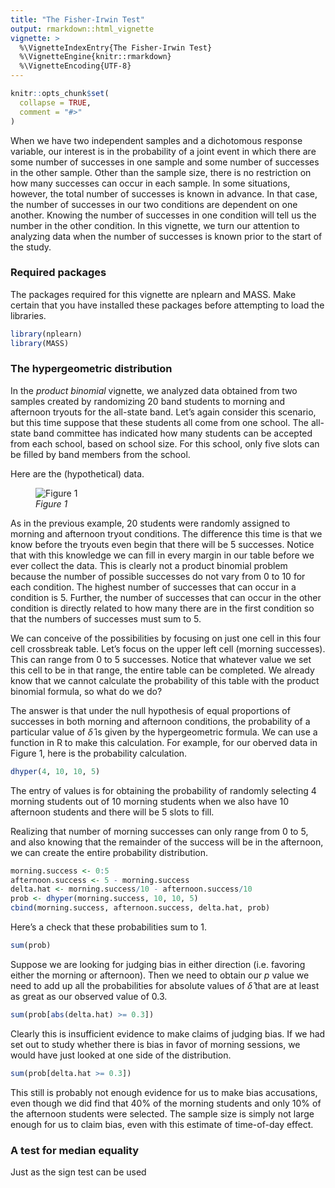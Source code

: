 ```yaml
---
title: "The Fisher-Irwin Test"
output: rmarkdown::html_vignette
vignette: >
  %\VignetteIndexEntry{The Fisher-Irwin Test}
  %\VignetteEngine{knitr::rmarkdown}
  %\VignetteEncoding{UTF-8}
---
```


```r
knitr::opts_chunk$set(
  collapse = TRUE,
  comment = "#>"
)
```

When we have two independent samples and a dichotomous response variable, our 
interest is in the probability of a joint event in which there are some number 
of successes in one sample and some number of successes in the other sample. 
Other than the sample size, there is no restriction on how many successes can 
occur in each sample. In some situations, however, the total number of 
successes is known in advance. In that case,  the number of successes in our 
two conditions are dependent on one another. Knowing the number of successes in 
one condition will tell us the number in the other condition. In this vignette, 
we turn our attention to analyzing data when the number of successes is known 
prior to the start of the study.

### Required packages

The packages required for this vignette are nplearn and MASS. Make certain that 
you have installed these packages before attempting to load the libraries.

```r
library(nplearn)
library(MASS)
```

### The hypergeometric distribution

In the *product binomial* vignette, we analyzed data obtained from two samples 
created by randomizing 20 band students to morning and afternoon tryouts for 
the all-state band. Let's again consider this scenario, but this time suppose 
that these students all come from one school. The all-state band committee has 
indicated how many students can be accepted from each school, based on school 
size. For this school, only five slots can be filled by band members from the 
school.

Here are the (hypothetical) data.

![*Figure 1*](FisherIrwin Band Results.jpg)

As in the previous example, 20 students were randomly assigned to morning and 
afternoon tryout conditions. The difference this time is that we know before 
the tryouts even begin that there will be 5 successes. Notice that with this 
knowledge we can fill in every margin in our table before we ever collect the 
data. This is clearly not a product binomial problem because the number of 
possible successes do not vary from 0 to 10 for each condition. The highest 
number of successes that can occur in a condition is 5. Further, the number 
of successes that can occur in the other condition is directly related to how 
many there are in the first condition so that the numbers of successes must sum 
to 5.

We can conceive of the possibilities by focusing on just one cell in this four 
cell crossbreak table. Let's focus on the upper left cell (morning successes). 
This can range from 0 to 5 successes. Notice that whatever value we set this 
cell to be in that range, the entire table can be completed. We already know 
that we cannot calculate the probability of this table with the product 
binomial formula, so what do we do?

The answer is that under the null hypothesis of equal proportions of successes 
in both morning and afternoon conditions, the probability of a particular value 
of $\hat{\delta}$ is given by the hypergeometric formula. We can use a function 
in R to make this calculation. For example, for our oberved data in Figure 1, 
here is the probability calculation.

```r
dhyper(4, 10, 10, 5)
```

The entry of values is for obtaining the probability of randomly selecting 4 
morning students out of 10 morning students when we also have 10 afternoon 
students and there will be 5 slots to fill.

Realizing that number of morning successes can only range from 0 to 5, and 
also knowing that the remainder of the success will be in the afternoon, we 
can create the entire probability distribution.

```r
morning.success <- 0:5
afternoon.success <- 5 - morning.success
delta.hat <- morning.success/10 - afternoon.success/10
prob <- dhyper(morning.success, 10, 10, 5)
cbind(morning.success, afternoon.success, delta.hat, prob)
```

Here's a check that these probabilities sum to 1.

```r
sum(prob)
```

Suppose we are looking for judging bias in either direction (i.e. favoring 
either the morning or afternoon). Then we need to obtain our *p* value we need 
to add up all the probabilities for absolute values of $\hat{\delta}$ that are 
at least as great as our observed value of 0.3.

```r
sum(prob[abs(delta.hat) >= 0.3])
```

Clearly this is insufficient evidence to make claims of judging bias. If we had 
set out to study whether there is bias in favor of morning sessions, we would 
have just looked at one side of the distribution.

```r
sum(prob[delta.hat >= 0.3])
```

This still is probably not enough evidence for us to make bias accusations, 
even though we did find that 40% of the morning students and only 10% of the 
afternoon students were selected. The sample size is simply not large enough 
for us to claim bias, even with this estimate of time-of-day effect.

### A test for median equality

Just as the sign test can be used 
